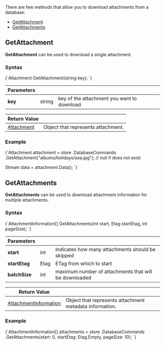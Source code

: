 
There are few methods that allow you to download attachments from a database:   
- [GetAttachment](../../../client-api/commands/attachments/get.mdx#getattachment)   
- [GetAttachments](../../../client-api/commands/attachments/get.mdx#getattachments)   

## **GetAttachment**

**GetAttachment** can be used to download a single attachment.

### Syntax

<TabItem value="get_1_0" label="get_1_0">
<CodeBlock language="csharp">
{`Attachment GetAttachment(string key);
`}
</CodeBlock>
</TabItem>

| Parameters | | |
| ------------- | ------------- | ----- |
| **key** | string | key of the attachment you want to download |

| Return Value | |
| ------------- | ----- |
| [Attachment](../../../glossary/attachment.mdx) | Object that represents attachment. |

### Example

<TabItem value="get_1_1" label="get_1_1">
<CodeBlock language="csharp">
{`Attachment attachment = store
	.DatabaseCommands
	.GetAttachment("albums/holidays/sea.jpg"); // null if does not exist

Stream data = attachment.Data();
`}
</CodeBlock>
</TabItem>


## GetAttachments

**GetAttachments** can be used to download attachment information for multiple attachments.

### Syntax

<TabItem value="get_2_0" label="get_2_0">
<CodeBlock language="csharp">
{`AttachmentInformation[] GetAttachments(int start, Etag startEtag, int pageSize);
`}
</CodeBlock>
</TabItem>

| Parameters | | |
| ------------- | ------------- | ----- |
| **start** | int | Indicates how many attachments should be skipped |
| **startEtag** | Etag | ETag from which to start |
| **batchSize** | int | maximum number of attachments that will be downloaded |

| Return Value | |
| ------------- | ----- |
| [AttachmentInformation](../../../glossary/attachment-information.mdx) | Object that represents attachment metadata information. |

### Example

<TabItem value="get_2_1" label="get_2_1">
<CodeBlock language="csharp">
{`AttachmentInformation[] attachments = store
	.DatabaseCommands
	.GetAttachments(start: 0, startEtag: Etag.Empty, pageSize: 10);
`}
</CodeBlock>
</TabItem>




